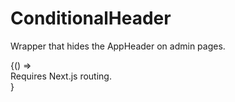 
<Meta title="Layout/ConditionalHeader" component={ConditionalHeader}/>

# ConditionalHeader

Wrapper that hides the AppHeader on admin pages.

<Canvas>
  <Story name="Preview">
    {() => <div className="text-sm text-muted-foreground">Requires Next.js routing.</div>}
  </Story>
</Canvas>

<ArgsTable of={ConditionalHeader} />
